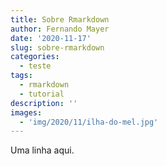 ```yaml
---
title: Sobre Rmarkdown
author: Fernando Mayer
date: '2020-11-17'
slug: sobre-rmarkdown
categories:
  - teste
tags:
  - rmarkdown
  - tutorial
description: ''
images:
  - 'img/2020/11/ilha-do-mel.jpg'
---
```


Uma linha aqui.